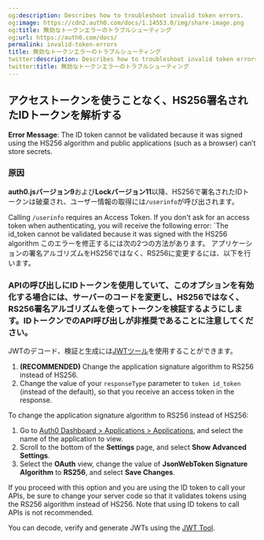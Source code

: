 ```yaml
---
og:description: Describes how to troubleshoot invalid token errors.
og:image: https://cdn2.auth0.com/docs/1.14553.0/img/share-image.png
og:title: 無効なトークンエラーのトラブルシューティング
og:url: https://auth0.com/docs/
permalink: invalid-token-errors
title: 無効なトークンエラーのトラブルシューティング
twitter:description: Describes how to troubleshoot invalid token errors.
twitter:title: 無効なトークンエラーのトラブルシューティング
---
```


## アクセストークンを使うことなく、HS256署名されたIDトークンを解析する

**Error Message**: The <Tooltip tip="ID Token: Credential meant for the client itself, rather than for accessing a resource." cta="View Glossary" href="/docs/glossary?term=ID+token">ID token</Tooltip> cannot be validated because it was signed using the HS256 algorithm and public applications (such as a browser) can’t store secrets.

### 原因

**auth0.jsバージョン9**および**Lockバージョン11**以降、HS256で署名されたIDトークンは破棄され、ユーザー情報の取得には`/userinfo`が呼び出されます。

Calling `/userinfo` requires an <Tooltip tip="Access Token: Authorization credential, in the form of an opaque string or JWT, used to access an API." cta="View Glossary" href="/docs/glossary?term=Access+Token">Access Token</Tooltip>. If you don't ask for an access token when authenticating, you will receive the following error:
`The id_token cannot be validated because it was signed with the HS256 algorithm
このエラーを修正するには次の2つの方法があります。
アプリケーションの署名アルゴリズムをHS256ではなく、RS256に変更するには、以下を行います。

### APIの呼び出しにIDトークンを使用していて、このオプションを有効化する場合には、サーバーのコードを変更し、HS256ではなく、RS256署名アルゴリズムを使ってトークンを検証するようにします。IDトークンでのAPI呼び出しが非推奨であることに注意してください。

JWTのデコード、検証と生成には[JWTツール]()を使用することができます。

1. **(RECOMMENDED)** Change the application signature algorithm to RS256 instead of HS256.
2. Change the value of your `responseType` parameter to `token id_token` (instead of the default), so that you receive an access token in the response.

To change the application signature algorithm to RS256 instead of HS256:

1. Go to [Auth0 Dashboard > Applications > Applications](https://manage.auth0.com/#/applications), and select the name of the application to view.
2. Scroll to the bottom of the **Settings** page, and select **Show Advanced Settings**.
3. Select the **OAuth** view, change the value of **JsonWebToken Signature Algorithm** to **RS256**, and select **Save Changes**.

If you proceed with this option and you are using the ID token to call your APIs, be sure to change your server code so that it validates tokens using the RS256 algorithm instead of HS256. Note that using ID tokens to call APIs is not recommended.

You can decode, verify and generate <Tooltip tip="JSON Web Token (JWT): Standard ID Token format (and often Access Token format) used to represent claims securely between two parties." cta="View Glossary" href="/docs/glossary?term=JWTs">JWTs</Tooltip> using the [JWT Tool](https://jwt.io/).